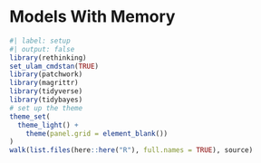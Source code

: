 # Models With Memory

```r
#| label: setup
#| output: false
library(rethinking)
set_ulam_cmdstan(TRUE)
library(patchwork)
library(magrittr)
library(tidyverse)
library(tidybayes)
# set up the theme
theme_set(
  theme_light() + 
    theme(panel.grid = element_blank())
)
walk(list.files(here::here("R"), full.names = TRUE), source)
```

